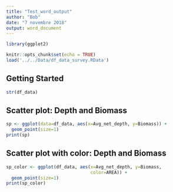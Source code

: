 ```yaml
---
title: "Test_word_output"
author: "Bob"
date: "7 novembre 2018"
output: word_document
---
```


```r
library(ggplot2)

knitr::opts_chunk$set(echo = TRUE)
load('../../Data/df_data_survey.RData')
```


## Getting Started
```r
str(df_data)
```


## Scatter plot: Depth and Biomass
```r
sp <- ggplot(data=df_data, aes(x=Avg_net_depth, y=Biomass)) +
  geom_point(size=1)
print(sp)
```


## Scatter plot with color: Depth and Biomass
```r
sp_color <- ggplot(df_data, aes(x=Avg_net_depth, y=Biomass,
                                color=AREA)) +
  geom_point(size=1)
print(sp_color)
```